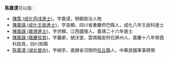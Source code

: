 '''陈嘉谟'''可以指：
* [[陳策_(成化丙戌進士)|陳策 (成化丙戌進士)]]，字嘉谟，明朝政治人物
* [[陳嘉謨_(成化壬辰進士)|陳嘉謨 (成化壬辰進士)]]，字良顯，四川省重慶府巴縣人，成化八年壬辰科進士
* [[陳嘉謨_(嘉靖進士)|陳嘉謨 (嘉靖進士)]]，字世顯，江西廬陵人。嘉靖二十六年進士
* [[陳嘉謨_(嘉慶拔貢)|陳嘉謨 (嘉慶拔貢)]]，字藎卿，號沃堂，雲南臨安府石屏州人，嘉慶十八年癸酉科拔貢，四川知縣
* [[陈嘉谟_(湖北督办)|陈嘉谟 (湖北督办)]]，字峴亭，直隷省河間府[[任丘縣|任丘縣]]人，中華民國軍事將領
{{Disambig|J|cat=三字陈姓人名消歧义}}